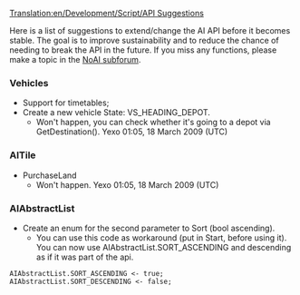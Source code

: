 [[Translation:en/Development/Script/API Suggestions]]
{{en/Development/Script/Navigation}}

Here is a list of suggestions to extend/change the AI API before it becomes stable. The goal is to improve sustainability and to reduce the chance of needing to break the API in the future. If you miss any functions, please make a topic in the [http://www.tt-forums.net/viewforum.php?f=65 NoAI subforum].

=== Vehicles ===

* Support for timetables;
* Create a new vehicle State: VS_HEADING_DEPOT.
** Won't happen, you can check whether it's going to a depot via GetDestination(). Yexo 01:05, 18 March 2009 (UTC)

=== AITile ===
* PurchaseLand
** Won't happen. Yexo 01:05, 18 March 2009 (UTC)

=== AIAbstractList ===

* Create an enum for the second parameter to Sort (bool ascending).
** You can use this code as workaround (put in Start, before using it). You can now use AIAbstractList.SORT_ASCENDING and descending as if it was part of the api.
 AIAbstractList.SORT_ASCENDING <- true;
 AIAbstractList.SORT_DESCENDING <- false;